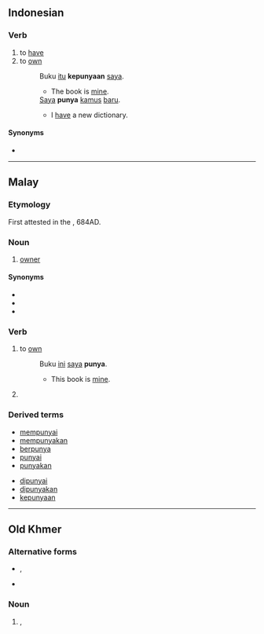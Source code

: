 ==Indonesian==

===Verb===
{{id-verb}}

# to [[have]]
# to [[own]]
#: Buku [[itu]] '''kepunyaan''' [[saya]].
#:* The book is [[mine]].
#: [[saya|Saya]] '''punya''' [[kamus]] [[baru]].
#:* I [[have]] a new dictionary.

====Synonyms====
* {{l|id|milik}}

----

==Malay==

===Etymology===
First attested in the {{w|Talang Tuo inscription}}, 684AD.

===Noun===
{{ms-noun}}

# [[owner]]

====Synonyms====
* {{l|ms|pemilik}}
* {{l|ms|tuan}}
* {{l|ms|empunya}}

===Verb===
{{head|ms|verb}}

# to [[own]]
#: Buku [[ini]] [[saya]] '''punya'''.
#:* This book is [[mine]].
# {{lb|ms|spoken}} {{n-g|Emphasizes a word that is repeated}}

===Derived terms===
{{der-top}}
* [[mempunyai]]
* [[mempunyakan]]
* [[berpunya]]
* [[punyai]]
* [[punyakan]]
{{der-mid}}
* [[dipunyai]]
* [[dipunyakan]]
* [[kepunyaan]]
{{der-bottom}}

----

==Old Khmer==

===Alternative forms===
* {{l|mkh-okm|puṇya}}, {{l|mkh-okm|បុណ្យ}}
* {{l|mkh-okm|បុន្យ}}

===Noun===
{{head|mkh-okm|noun}}

# {{form of|mkh-okm|Latin script form|បុន្យ}}, {{alternative spelling of|nocap=1|mkh-okm|បុណ្យ||tr=puṇya|t=[[merit]]}}